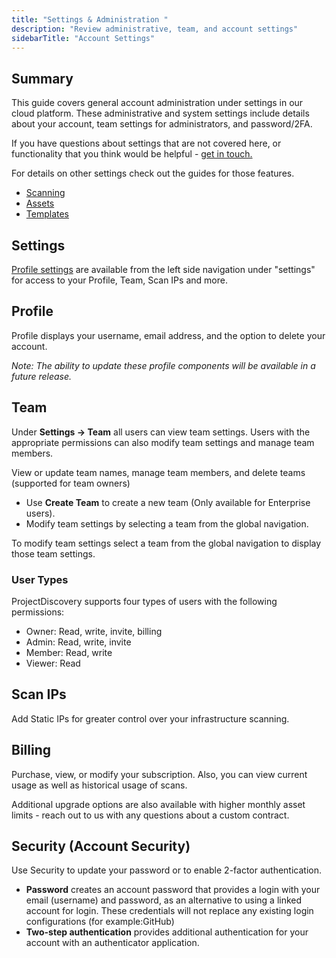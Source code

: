```yaml
---
title: "Settings & Administration "
description: "Review administrative, team, and account settings"
sidebarTitle: "Account Settings"
---
```


## Summary

This guide covers general account administration under settings in our cloud platform. These administrative and system settings include details about your account, team settings for administrators, and password/2FA.

If you have questions about settings that are not covered here, or functionality that you think would be helpful - [get in touch.](/help)

For details on other settings check out the guides for those features.

- [Scanning](/cloud/scanning/overview)
- [Assets](/cloud/assets/overview)
- [Templates](/cloud/editor/overview)

## Settings

[Profile settings](https://cloud.projectdiscovery.io/settings) are available from the left side navigation under "settings" for access to your Profile, Team, Scan IPs and more.

## Profile

Profile displays your username, email address, and the option to delete your account.

_Note: The ability to update these profile components will be available in a future release._

## Team

Under **Settings → Team** all users can view team settings. Users with the appropriate permissions can also modify team settings and manage team members.

View or update team names, manage team members, and delete teams (supported for team owners)

- Use **Create Team** to create a new team (Only available for Enterprise users).
- Modify team settings by selecting a team from the global navigation.

To modify team settings select a team from the global navigation to display those team settings.

### User Types

ProjectDiscovery supports four types of users with the following permissions:

- Owner: Read, write, invite, billing
- Admin: Read, write, invite
- Member: Read, write
- Viewer: Read

## Scan IPs

Add Static IPs for greater control over your infrastructure scanning.

## Billing

Purchase, view, or modify your subscription. Also, you can view current usage as well as historical usage of scans.

Additional upgrade options are also available with higher monthly asset limits - reach out to us with any questions about a custom contract.

## Security (Account Security)

Use Security to update your password or to enable 2-factor authentication.

- **Password** creates an account password that provides a login with your email (username) and password, as an alternative to using a linked account for login. These credentials will not replace any existing login configurations (for example:GitHub)
- **Two-step authentication** provides additional authentication for your account with an authenticator application.